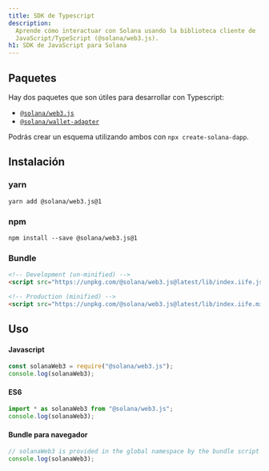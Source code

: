 ```yaml
---
title: SDK de Typescript
description:
  Aprende cómo interactuar con Solana usando la biblioteca cliente de
  JavaScript/TypeScript (@solana/web3.js).
h1: SDK de JavaScript para Solana
---
```


## Paquetes

Hay dos paquetes que son útiles para desarrollar con Typescript:

- [`@solana/web3.js`](https://www.npmjs.com/package/@solana/web3.js)
- [`@solana/wallet-adapter`](https://github.com/anza-xyz/wallet-adapter)

Podrás crear un esquema utilizando ambos con `npx create-solana-dapp`.

## Instalación

### yarn

```shell title="Terminal"
yarn add @solana/web3.js@1
```

### npm

```shell title="Terminal"
npm install --save @solana/web3.js@1
```

### Bundle

```html title="index.html"
<!-- Development (un-minified) -->
<script src="https://unpkg.com/@solana/web3.js@latest/lib/index.iife.js"></script>

<!-- Production (minified) -->
<script src="https://unpkg.com/@solana/web3.js@latest/lib/index.iife.min.js"></script>
```

## Uso

#### Javascript

```javascript
const solanaWeb3 = require("@solana/web3.js");
console.log(solanaWeb3);
```

#### ES6

```javascript
import * as solanaWeb3 from "@solana/web3.js";
console.log(solanaWeb3);
```

#### Bundle para navegador

```javascript
// solanaWeb3 is provided in the global namespace by the bundle script
console.log(solanaWeb3);
```
